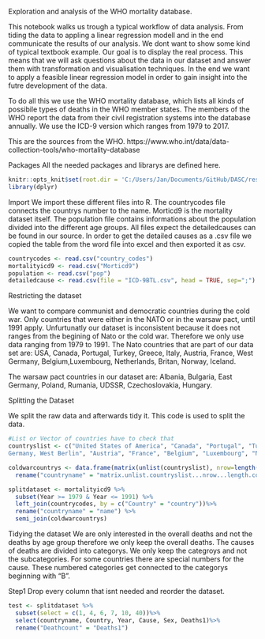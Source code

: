 Exploration and analysis of the WHO mortality database.

This notebook walks us trough a typical workflow of data analysis. From tiding the data to appling a linear regression modell and in the end communicate the results of our analysis.
We dont want to show some kind of typical textbook example. Our goal is to display the real process. This means that we will ask questions about the data in our dataset and answer them with transformation and visualisation techniques. 
In the end we want to apply a feasible linear regression model in order to gain insight into the futre development of the data.

To do all this we use the WHO mortality database, which lists all kinds of possibile types of deaths in the WHO member states.
The members of the WHO report the data from their civil registration systems into the database annually. We use the ICD-9 version which ranges from 1979 to 2017.

This are the sources from the WHO.
https://www.who.int/data/data-collection-tools/who-mortality-database

Packages
All the needed packages and librarys are defined here.
```r
knitr::opts_knit$set(root.dir = 'C:/Users/Jan/Documents/GitHub/DASC/resources')
library(dplyr)
```

Import
We import these different files into R. The countrycodes file connects the countrys number to the name. Morticd9 is the mortality dataset itself. The population file contains informations about the population divided into the different age groups. All files expect the detailedcauses can be found in our source. In order to get the detailed causes as a .csv file we copied the table from the word file into excel and then exported it as csv.

```r
countrycodes <- read.csv("country_codes")
mortalityicd9 <- read.csv("Morticd9")
population <- read.csv("pop")
detailedcause <- read.csv(file = "ICD-9BTL.csv", head = TRUE, sep=";")
```
Restricting the dataset

We want to compare communist and democratic countries during the cold war. Only countries that were either in the NATO or in the warsaw pact, until 1991 apply. Unfurtunatly our dataset is inconsistent because it does not ranges from the begining of Nato or the cold war. Therefore we only use data ranging from 1979 to 1991. 
The Nato countries that are part of our data set are:
USA, Canada, Portugal, Turkey, Greece, Italy, Austria, France, West Germany, Belgium,Luxembourg, Netherlands, Britan, Norway, Iceland. 

The warsaw pact countries in our dataset are:
Albania, Bulgaria, East Germany, Poland, Rumania, UDSSR, Czechoslovakia, Hungary.

Splitting the Dataset

We split the raw data and afterwards tidy it. This code is used to split the data.
```r
#List or Vector of countries have to check that
countryslist <- c("United States of America", "Canada", "Portugal", "Turkey", "Greece", "Germany, Former Democratic Republic", "Germany, Former Federal Republic", "	
Germany, West Berlin", "Austria", "France", "Belgium", "Luxembourg", "Netherlands", "United Kingdom", "Norway", "Iceland", "Albania", "Bulgaria", "Poland", "Rumania", "USSR, Former","Czechoslovakia, Former", "Hungary")

coldwarcountrys <- data.frame(matrix(unlist(countryslist), nrow=length(countryslist), byrow=T))%>%
  rename("countryname" = "matrix.unlist.countryslist...nrow...length.countryslist...byrow...T.")

splitdataset <- mortalityicd9 %>%
  subset(Year >= 1979 & Year <= 1991) %>%
  left_join(countrycodes, by = c("Country" = "country"))%>%
  rename("countryname" = "name") %>%
  semi_join(coldwarcountrys)
```

Tidying the dataset
We are only interested in the overall deaths and not the deaths by age group therefore we only keep the overall deaths. The causes of deaths are divided into categorys. We only keep the categroys and not the subcategories. For some countries there are special numbers for the cause. These numbered categories get connected to the categorys beginning with "B". 

Step1
Drop every column that isnt needed and reorder the dataset.
```r
test <- splitdataset %>%
  subset(select = c(1, 4, 6, 7, 10, 40))%>%
  select(countryname, Country, Year, Cause, Sex, Deaths1)%>%
  rename("Deathcount" = "Deaths1")
  
```

